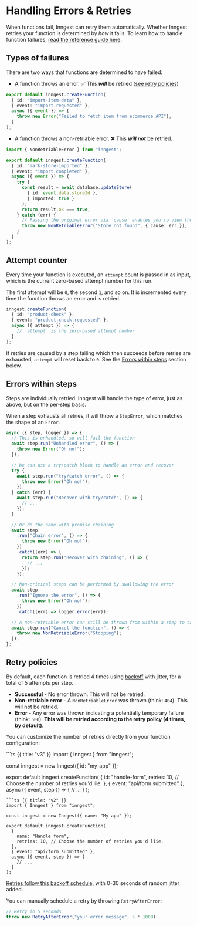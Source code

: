 # Handling Errors & Retries

When functions fail, Inngest can retry them automatically. Whether Inngest retries your function is determined by _how_ it fails. To learn how to handle function failures, [read the reference guide here](/docs/reference/functions/handling-failures).

## Types of failures

There are two ways that functions are determined to have failed:

* A function throws an error. ✅ This **_will_** be retried ([see retry policies](#retry-policies))

```ts
export default inngest.createFunction(
  { id: "import-item-data" },
  { event: "import.requested" },
  async ({ event }) => {
    throw new Error("Failed to fetch item from ecommerce API");
  }
);
```

* A function throws a non-retriable error. ❌ This **_will not_** be retried.

```ts
import { NonRetriableError } from "inngest";

export default inngest.createFunction(
  { id: "mark-store-imported" },
  { event: "import.completed" },
  async ({ event }) => {
    try {
      const result = await database.updateStore(
        { id: event.data.storeId },
        { imported: true }
      );
      return result.ok === true;
    } catch (err) {
      // Passing the original error via `cause` enables you to view the error in function logs
      throw new NonRetriableError("Store not found", { cause: err });
    }
  }
);
```

## Attempt counter

Every time your function is executed, an `attempt` count is passed in as input, which is the current zero-based attempt number for this run.

The first attempt will be `0`, the second `1`, and so on. It is incremented every time the function throws an error and is retried.

```ts
inngest.createFunction(
  { id: "product-check" },
  { event: "product.check.requested" },
  async ({ attempt }) => {
    // `attempt` is the zero-based attempt number
  }
);
```

If retries are caused by a step failing which then succeeds before retries are exhausted, `attempt` will reset back to `0`. See the [Errors within steps](#errors-within-steps) section below.

## Errors within steps

Steps are individually retried. Inngest will handle the type of error, just as above, but on the per-step basis.

When a step exhausts all retries, it will throw a `StepError`, which matches the shape of an `Error`.

```ts
async ({ step, logger }) => {
  // This is unhandled, so will fail the function
  await step.run("Unhandled error", () => {
    throw new Error("Oh no!");
  });

  // We can use a try/catch block to handle an error and recover
  try {
    await step.run("try/catch error", () => {
      throw new Error("Oh no!");
    });
  } catch (err) {
    await step.run("Recover with try/catch", () => {
      // ...
    });
  }

  // Or do the same with promise chaining
  await step
    .run("Chain error", () => {
      throw new Error("Oh no!");
    })
    .catch((err) => {
      return step.run("Recover with chaining", () => {
        // ...
      });
    });

  // Non-critical steps can be performed by swallowing the error
  await step
    .run("Ignore the error", () => {
      throw new Error("Oh no!");
    })
    .catch((err) => logger.error(err));

  // A non-retriable error can still be thrown from within a step to cancel the function
  await step.run("Cancel the function", () => {
    throw new NonRetriableError("Stopping");
  });
};
```

## Retry policies

By default, each function is retried 4 times using [backoff](https://github.com/inngest/inngest/blob/main/pkg/backoff/backoff.go#L10-L22) with jitter, for a total
of 5 attempts per step.

* **Successful** - No error thrown. This will not be retried.
* **Non-retriable error** - A `NonRetriableError` was thrown (think: `404`). This will not be retried.
* **Error** - Any error was thrown indicating a potentially temporary failure (think: `500`). **This will be retried according to the retry policy (4 times, by default)**.

You can customize the number of retries directly from your function configuration:

<CodeGroup>
```ts {{ title: "v3" }}
import { Inngest } from "inngest";

const inngest = new Inngest({ id: "my-app" });

export default inngest.createFunction(
  {
    id: "handle-form",
    retries: 10, // Choose the number of retries you'd liie.
  },
  { event: "api/form.submitted" },
  async ({ event, step }) => {
    // ...
  }
);
```
```ts {{ title: "v2" }}
import { Inngest } from "inngest";

const inngest = new Inngest({ name: "My app" });

export default inngest.createFunction(
  {
    name: "Handle form",
    retries: 10, // Choose the number of retries you'd liie.
  },
  { event: "api/form.submitted" },
  async ({ event, step }) => {
    // ...
  }
);
```
</CodeGroup>

[Retries follow this backoff schedule](https://github.com/inngest/inngest/blob/main/pkg/backoff/backoff.go#L10-L22), with 0-30 seconds of random jitter added.

You can manually schedule a retry by throwing `RetryAfterError`:

```ts
// Retry in 5 seconds
throw new RetryAfterError("your error message", 5 * 1000)
```
